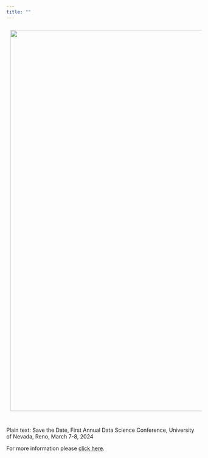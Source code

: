 ```yaml
---
title: ""
---
```


<style><!--Page specific style-->
  h1 {color: #000}
  h2 {color: #111}
  h3 {color: #222; border-bottom: 1px solid #ccc; width: 75%;}
  h4 {color: #666}
  .top {color: #ccc; display: inline-block; padding: 25px 0px 5px 0px;}
</style>

<img src="media/img/DS_conference_SaveTheData_edited.png" style="width: 1000px; float: top; margin: 10px 10 10px 10px;">

<br>
Plain text: Save the Date, First Annual Data Science Conference, University of Nevada, Reno, March 7-8, 2024

For more information please <a href="https://www.unr.edu/bioinformatics/training-events/data-science-conference">click here</a>.



<!-- Mark your calendars! We are excited to host the 1st Annual Data Science Conference on March 7 and 8, 2024. **This event will bring together leading experts, researchers, and students to grow data science knowledge and skills on our campus.** Our conference will feature keynote speakers, panel discussions, interactive workshops, and networking opportunities that you don’t want to miss. -->

<!-- <br> -->

<!-- ### **Partnership and Sponsorship** -->

<!-- We invite you to join us as a sponsor for our upcoming campus-wide Data Science Conference, where we are passionate about promoting diversity in the field of data science.  -->

<!-- This event will bring together a diverse and talented group of students, faculty, professionals, and experts to celebrate the rich tapestry of perspectives and ideas that make data science thrive. By supporting our conference, you can be an integral part of this movement towards inclusivity and innovation.  -->

<!-- Our sponsorship opportunities range from basic to premium, allowing you to choose a level that aligns with your objectives and budget. Whether you're looking to increase brand visibility, engage with a diverse talent pool, or demonstrate your commitment to fostering diversity in the tech world, we have sponsorship options that will help you achieve your goals. Join us in making a meaningful impact, enhancing diversity, and driving the future of data science.  -->

<!-- ***Together, we can make a difference!*** -->

<!-- Various levels of sponsorship are available. If you are interested in sponsoring the conference, contact DataScienceInitiative@unr.edu. -->


<!-- <table class="tg"> -->
<!-- <thead> -->
<!--   <tr> -->
<!--     <th>What's included</th> -->
<!--     <th>Bronze</p>$250</th> -->
<!--     <th>Silver</p>$1,000</th> -->
<!--     <th>Gold</p>$2,000</th> -->
<!--     <th>Platinum</p>$3,000</th>     -->
<!--     <th>Diamond</p>$4,000</th> -->
<!--     <th>Titanium</p>$6,000</th>   -->
<!--   </tr> -->
<!-- </thead> -->
<!-- <tbody>  -->
<!--   <tr> -->
<!--     <td>Availability -->
<!--     <td>10 -->
<!--     <td>10 -->
<!--     <td>5 -->
<!--     <td>4 -->
<!--     <td>3 -->
<!--     <td>1 -->
<!--   </tr> -->
<!--   <tr> -->
<!--     <td> -->
<!--     <td> -->
<!--     <td> -->
<!--     <td> -->
<!--     <td> -->
<!--     <td> -->
<!--     <td> -->
<!--   </tr> -->
<!--   <tr> -->
<!--     <td>Exhibit booth to showcase products. -->
<!--     <td>x -->
<!--     <td>x -->
<!--     <td>x -->
<!--     <td>x -->
<!--     <td>x -->
<!--     <td>x -->
<!--   </tr> -->
<!--   <tr> -->
<!--     <td>Logo on the website. -->
<!--     <td> -->
<!--     <td>x -->
<!--     <td>x -->
<!--     <td>x -->
<!--     <td>x -->
<!--     <td>x -->
<!--   </tr> -->
<!--   <tr> -->
<!--     <td>Mention in opening remarks. -->
<!--     <td> -->
<!--     <td>x -->
<!--     <td>x -->
<!--     <td>x -->
<!--     <td>x -->
<!--     <td>x -->
<!--   </tr> -->
<!--   <tr> -->
<!--     <td>Social media shout-outs. -->
<!--     <td> -->
<!--     <td>x -->
<!--     <td>x -->
<!--     <td>x -->
<!--     <td>x -->
<!--     <td>x -->
<!--   </tr>   -->
<!--   <tr> -->
<!--     <td>Enhanced logo placement on conference materials as well as display of logo at the event at the door. -->
<!--     <td> -->
<!--     <td> -->
<!--     <td>x -->
<!--     <td>x -->
<!--     <td>x -->
<!--     <td>x -->
<!--   </tr> -->
<!--   <tr> -->
<!--     <td>Dedicated exhibit booth location -->
<!--     <td> -->
<!--     <td> -->
<!--     <td>x -->
<!--     <td>x -->
<!--     <td>x -->
<!--     <td>x -->
<!--   </tr> -->
<!--   <tr> -->
<!--     <td>Recognition in conference email and marketing material. -->
<!--     <td> -->
<!--     <td> -->
<!--     <td>x -->
<!--     <td>x -->
<!--     <td>x -->
<!--     <td>x -->
<!--   </tr> -->
<!--   <tr> -->
<!--     <td>Prime logo placement on conference materials. -->
<!--     <td> -->
<!--     <td> -->
<!--     <td> -->
<!--     <td>x -->
<!--     <td>x -->
<!--     <td>x -->
<!--   </tr> -->
<!--   <tr> -->
<!--   <td>Opportunity to host a workshop or panel discussion. -->
<!--     <td> -->
<!--     <td> -->
<!--     <td> -->
<!--     <td>x -->
<!--     <td>x -->
<!--     <td>x -->
<!--   </tr> -->
<!--   <tr> -->
<!--     <td>Exclusive sponsorship of a high-visibility conference element (e.g., networking reception, coffee break) and 5min talking slot. -->
<!--     <td> -->
<!--     <td> -->
<!--     <td> -->
<!--     <td>x -->
<!--     <td> -->
<!--     <td> -->
<!--   </tr> -->
<!--   <tr> -->
<!--     <td>Exclusive sponsorship of a conference keynote speaker and 10min talking slot. -->
<!--     <td> -->
<!--     <td> -->
<!--     <td> -->
<!--     <td> -->
<!--     <td>x -->
<!--     <td> -->
<!--   </tr> -->
<!--   <tr> -->
<!--     <td>Special acknowledgement mention and 15min talking slot. -->
<!--     <td> -->
<!--     <td> -->
<!--     <td> -->
<!--     <td> -->
<!--     <td> -->
<!--     <td>x -->
<!--   </tr> -->
<!--   <tr> -->
<!--   <td>Exclusive sponsorship of Seed Funding for a Collaborative Data Science Project; for Faculty. -->
<!--     <td> -->
<!--     <td> -->
<!--     <td> -->
<!--     <td> -->
<!--     <td> -->
<!--     <td>x -->
<!--   </tr> -->
<!-- </tbody> -->
<!-- </table> -->
<!-- <br> -->


<!-- [Flyer](research_day_pdf.html) -->

<!-- <span style="font-size: 14pt;">Have you been interested in R programming, but don't know how to get started </span><br> -->
<!-- <span style="font-size: 14pt;">You have heard about Data Science and would like to know more</span><br> -->
<!-- <span style="font-size: 14pt;">Or are interested in Microbiome research </span><br> -->

<!-- <div style="text-align: center"><span style="font-size: 14pt;">... then come join us and be part of **Nevada INBRE's Research Day at NSC** </span></div><br> -->

<!-- The the morning, you will be introduced to the <a href="https://www.r-project.org/">R programming language</a> and get you started with <a href="https://posit.co/downloads/">Posit, formerly known as RStudio</a> while learning a little about Data Science. We will then have an INBRE supported lunch, followed by an introduction to microbial community analysis using R.  -->

<!-- ## Research Day Overview -->

<!-- ### Introductory to R Programming -->

<!-- <img src="media/img/icon_coding.png" style="width: 80px; float: left; margin: 0px 20px 0px 0px;"> In this training you will be introduced to the R programming language and Posit, formerly known as RStudio to analyze your data. We will teach you how to read and write data, manipulate it, and create publication-ready graphs. -->

<!-- **No prior programming experience is required.** <br> -->

<!-- ### Nevada INBRE Lunch -->

<!-- <img src="media/img/icon_lunch.png" style="width: 80px; float: left; margin: 0px 20px 0px 0px;"> Come join us for an informal lunch to learn more about Data Science, Bioinformatics, and Microbiome Research, the INBRE program and how you can take advantage, or if you just want to chat about the world.  -->
<!-- <br> -->
<!-- <br> -->
<!-- <br> -->

<!-- ### Microbiome Analysis -->

<!-- <img src="media/img/icon_analysis.png" style="width: 80px; float: left; margin: 0px 20px 0px 0px;"> Here we will show you how to analyze microbiome data using the DADA2 pipeline, starting with sequencing data and showing you how to define Amplicon Sequence Variants (ASVs), assign taxonomy, and perform basic microbiome analysis.  -->

<!-- **Some R knowlege is required, aka come join us in the morning session.**  -->
<!-- <br> -->
<!-- <br> -->

<!-- ## Things to Know -->

<!-- ### Where -->
<!-- This is an in-person event and will be held on the Nevada State College’s (NSC) campus.  -->
<!-- <br> -->

<!-- ### Who -->
<!-- The workshop’s intended audience are undergraduate students, but everyone interested in R and/or microbiome research is welcome to participate - but registration is required, keep on reading.  -->
<!-- <br> -->

<!-- ### When - **Friday, March 10, 2023** -->

<!-- <br> -->
<!-- <table class="tg"> -->
<!-- <thead> -->
<!--   <tr> -->
<!--     <th>Module</th> -->
<!--     <th>Time</th> -->
<!--   </tr> -->
<!-- </thead> -->
<!-- <tbody> -->
<!--   <tr> -->
<!--     <td>Hands-on Training: Introductory R</td> -->
<!--     <td>8:00am – 11:30am</td> -->
<!--   </tr> -->
<!--     <tr> -->
<!--     <td>How to Apply to Grad/Med School presented *by Mrs. Martinez-Anderson, Director of Admissions UNR Med*</td> -->
<!--     <td>11:30pm – 12:00pm</td> -->
<!--   </tr> -->
<!--     <tr> -->
<!--     <td>Nevada INBRE supported Lunch</td> -->
<!--     <td>12:00pm – 1:00pm</td> -->
<!--   </tr> -->
<!--     <tr> -->
<!--     <td>Hands-on Training: Microbiome Analysis</td> -->
<!--     <td>1:15pm – 4:00pm</td> -->
<!--   </tr> -->
<!--   <tr> -->
<!--     <td>Ask Me Anything, we will sick around if there are questions</td> -->
<!--     <td>4:00pm – 5:00pm</td> -->
<!--   </tr> -->
<!-- </tbody> -->
<!-- </table> -->
<!-- <br>  -->

<!-- ### Interested -->
<!-- Space is limited and confirmation of participation will be required. Registration is due by **March 1st, 2023**. You can join us for any or all sessions.  -->

<!-- <div style="text-align: center"><span style="font-size: 14pt;"><a href="https://nvideaoffice.formstack.com/forms/nsc_researchday">Click HERE to register</a> </span></div> -->

<!-- <br> -->
<!-- Questions?? Reach out at any time, email nbc_training@unr.edu or call (775) 784-4359. -->

<!-- ### Presenters -->
<!-- Nicole Schrad, PhD and Juli Petereit, PhD from the Nevada Bioinformatics Center and Nevada INBRE Data Science Core will be supporting this research event.  -->

<!-- ### Acknowlegement -->
<!-- This event is made possible by a grant from the National Institute of General Medical Sciences (GM103440) from the National Institutes of Health.  -->

<!-- <img src="media/img/NVINBRE-logo.jpg" style="width: 200px; float: center; margin: 20px 20px 20px 20px;">  -->

